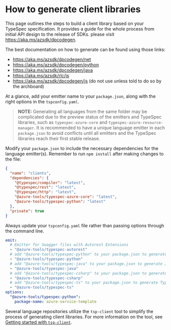
# How to generate client libraries

This page outlines the steps to build a client library based on your TypeSpec specification. It provides a guide for the whole process from initial API design to the release of SDKs. please visit https://aka.ms/azsdk/dpcodegen.

The best documentation on how to generate can be found using those links:

- https://aka.ms/azsdk/dpcodegen/net
- https://aka.ms/azsdk/dpcodegen/python
- https://aka.ms/azsdk/dpcodegen/java
- https://aka.ms/azsdk/rlc/js
- https://aka.ms/azsdk/dpcodegen/js (do not use unless told to do so by the archboard)

At a glance, add your emitter name to your `package.json`, along with the right options in the `tspconfig.yaml`.

> **NOTE:** Generating all languages from the same folder may be complicated due to the preview status of the emitters and TypeSpec libraries, such as `typespec-azure-core` and `typespec-azure-resource-manager`.
> It is recommended to have a unique language emitter in each `package.json` to avoid conflicts until all emitters and the TypeSpec libraries reach their first stable release.

Modify your `package.json` to include the necessary dependencies for the language emitter(s). Remember to run `npm install` after making changes to the file:

```json
{
  "name": "clients",
  "dependencies": {
    "@typespec/compiler": "latest",
    "@typespec/rest": "latest",
    "@typespec/http": "latest",
    "@azure-tools/typespec-azure-core": "latest",
    "@azure-tools/typespec-python": "latest"
  },
  "private": true
}
```

Always update your `tspconfig.yaml` file rather than passing options through the command line.

```yaml
emit:
  # Emitter for Swagger files with Autorest Extensions
  - "@azure-tools/typespec-autorest"
  # add "@azure-tools/typespec-python" to your package.json to generate Python code
  - "@azure-tools/typespec-python"
  # add "@azure-tools/typespec-java" to your package.json to generate Java code
  - "@azure-tools/typespec-java"
  # add "@azure-tools/typespec-csharp" to your package.json to generate C# code
  - "@azure-tools/typespec-csharp"
  # add "@azure-tools/typespec-ts" to your package.json to generate Typescript code
  - "@azure-tools/typespec-ts"
options:
  "@azure-tools/typespec-python":
    package-name: azure-service-template
```

Several language repositories utilize the `tsp-client` tool to simplify the process of generating client libraries. For more information on the tool, see [Getting started with `tsp-client`](<./../Generating with tsp-client/tsp_client.md>).

